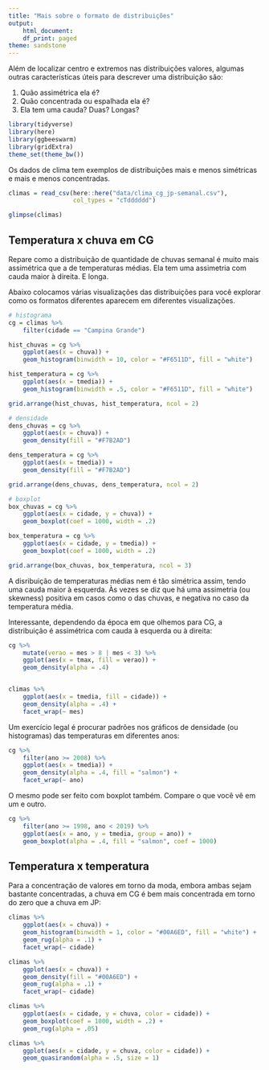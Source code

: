 ```yaml
---
title: "Mais sobre o formato de distribuições"
output:
    html_document:
    df_print: paged
theme: sandstone
---
```


Além de localizar centro e extremos nas distribuições valores, algumas outras características úteis para descrever uma distribuição são: 

1. Quão assimétrica ela é? 
2. Quão concentrada ou espalhada ela é? 
3. Ela tem uma cauda? Duas? Longas?

```r
library(tidyverse)
library(here)
library(ggbeeswarm)
library(gridExtra)
theme_set(theme_bw())
```

Os dados de clima tem exemplos de distribuições mais e menos simétricas e mais e menos concentradas.

```r
climas = read_csv(here::here("data/clima_cg_jp-semanal.csv"), 
                  col_types = "cTdddddd")

glimpse(climas)
```

## Temperatura x chuva em CG

Repare como a distribuição de quantidade de chuvas semanal é muito mais assimétrica que a de temperaturas médias. Ela tem uma assimetria com cauda maior à direita. E longa. 

Abaixo colocamos várias visualizações das distribuições para você explorar como os formatos diferentes aparecem em diferentes visualizações.

```r
# histograma
cg = climas %>% 
    filter(cidade == "Campina Grande") 

hist_chuvas = cg %>% 
    ggplot(aes(x = chuva)) + 
    geom_histogram(binwidth = 10, color = "#F6511D", fill = "white")

hist_temperatura = cg %>% 
    ggplot(aes(x = tmedia)) + 
    geom_histogram(binwidth = .5, color = "#F6511D", fill = "white")  

grid.arrange(hist_chuvas, hist_temperatura, ncol = 2)

# densidade
dens_chuvas = cg %>% 
    ggplot(aes(x = chuva)) + 
    geom_density(fill = "#F7B2AD") 

dens_temperatura = cg %>% 
    ggplot(aes(x = tmedia)) + 
    geom_density(fill = "#F7B2AD") 

grid.arrange(dens_chuvas, dens_temperatura, ncol = 2)

# boxplot
box_chuvas = cg %>% 
    ggplot(aes(x = cidade, y = chuva)) + 
    geom_boxplot(coef = 1000, width = .2) 

box_temperatura = cg %>% 
    ggplot(aes(x = cidade, y = tmedia)) + 
    geom_boxplot(coef = 1000, width = .2) 

grid.arrange(box_chuvas, box_temperatura, ncol = 3)
```

A disribuição de temperaturas médias nem é tão simétrica assim, tendo uma cauda maior à esquerda. Às vezes se diz que há uma assimetria (ou skewness) positiva em casos como o das chuvas, e negativa no caso da temperatura média. 

Interessante, dependendo da época em que olhemos para CG, a distribuição é assimétrica com cauda à esquerda ou à direita: 

```r
cg %>%
    mutate(verao = mes > 8 | mes < 3) %>% 
    ggplot(aes(x = tmax, fill = verao)) + 
    geom_density(alpha = .4)


climas %>%
    ggplot(aes(x = tmedia, fill = cidade)) + 
    geom_density(alpha = .4) +
    facet_wrap(~ mes)
```

Um exercício legal é procurar padrões nos gráficos de densidade (ou histogramas) das temperaturas em diferentes anos:

```r
cg %>%
    filter(ano >= 2008) %>% 
    ggplot(aes(x = tmedia)) + 
    geom_density(alpha = .4, fill = "salmon") + 
    facet_wrap(~ ano)
```

O mesmo pode ser feito com boxplot também. Compare o que você vê em um e outro.

```r
cg %>%
    filter(ano >= 1998, ano < 2019) %>% 
    ggplot(aes(x = ano, y = tmedia, group = ano)) + 
    geom_boxplot(alpha = .4, fill = "salmon", coef = 1000) 
```


## Temperatura x temperatura

Para a concentração de valores em torno da moda, embora ambas sejam bastante concentradas, a chuva em CG é bem mais concentrada em torno do zero que a chuva em JP: 

```r
climas %>% 
    ggplot(aes(x = chuva)) + 
    geom_histogram(binwidth = 1, color = "#00A6ED", fill = "white") + 
    geom_rug(alpha = .1) + 
    facet_wrap(~ cidade)

climas %>% 
    ggplot(aes(x = chuva)) + 
    geom_density(fill = "#00A6ED") + 
    geom_rug(alpha = .1) + 
    facet_wrap(~ cidade)

climas %>% 
    ggplot(aes(x = cidade, y = chuva, color = cidade)) + 
    geom_boxplot(coef = 1000, width = .2) + 
    geom_rug(alpha = .05) 

climas %>% 
    ggplot(aes(x = cidade, y = chuva, color = cidade)) + 
    geom_quasirandom(alpha = .5, size = 1) 
```

